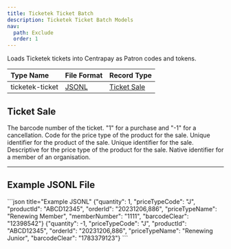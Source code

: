 ```yaml
---
title: Ticketek Ticket Batch
description: Ticketek Ticket Batch Models
nav:
  path: Exclude
  order: 1
---
```


Loads Ticketek tickets into Centrapay as Patron codes and tokens.

|    Type Name    |           File Format           |    Record Type    |
| :-------------- | :------------------------------ | :---------------- |
| ticketek-ticket | [JSONL](https://jsonlines.org/) | [Ticket Sale](#ticket-sale) |

## Ticket Sale

<Properties>
  <Property name="barcodeClear" type="string">
    The barcode number of the ticket.
  </Property>

  <Property name="quantity" type="number">
    "1" for a purchase and "-1" for a cancellation.
  </Property>

  <Property name="priceTypeCode" type="string">
    Code for the price type of the product for the sale.
  </Property>

  <Property name="productId" type="string">
    Unique identifier for the product of the sale.
  </Property>

  <Property name="orderId" type="string">
    Unique identifier for the sale.
  </Property>

  <Property name="priceTypeName" type="string">
    Descriptive for the price type of the product for the sale.
  </Property>

  <Property name="memberNumber" type="string">
    Native identifier for a member of an organisation.
  </Property>
</Properties>

---

## Example JSONL File

<CodePanel>
  ```json title="Example JSONL"
  {"quantity": 1, "priceTypeCode": "J", "productId": "ABCD12345", "orderId": "20231206,886", "priceTypeName": "Renewing Member", "memberNumber": "1111", "barcodeClear": "12398542"}
  {"quantity": -1, "priceTypeCode": "J", "productId": "ABCD12345", "orderId": "20231206,886", "priceTypeName": "Renewing Junior", "barcodeClear": "1783379123"}
  ```
</CodePanel>
